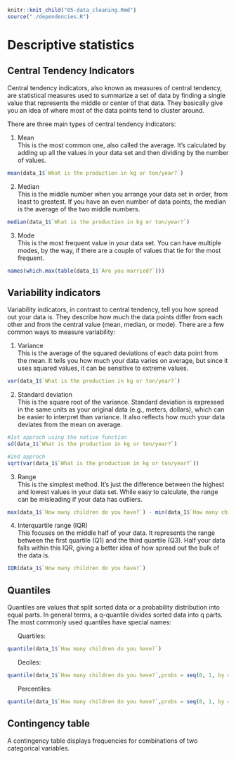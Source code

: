 ```r
knitr::knit_child("05-data_cleaning.Rmd")
source("./dependencies.R")
```


# Descriptive statistics

## Central Tendency Indicators

Central tendency indicators, also known as measures of central tendency, are statistical measures used to summarize a set of data by finding a single value that represents the middle or center of that data. They basically give you an idea of where most of the data points tend to cluster around.

There are three main types of central tendency indicators:

1. Mean\
This is the most common one, also called the average. It's calculated by adding up all the values in your data set and then dividing by the number of values.\
```r
mean(data_1$`What is the production in kg or ton/year?`)
```


2. Median\
This is the middle number when you arrange your data set in order, from least to greatest. If you have an even number of data points, the median is the average of the two middle numbers.\
```r
median(data_1$`What is the production in kg or ton/year?`)
```


3. Mode\
This is the most frequent value in your data set. You can have multiple modes, by the way, if there are a couple of values that tie for the most frequent.
```r
names(which.max(table(data_1$`Are you married?`)))
```


## Variability indicators

Variability indicators, in contrast to central tendency, tell you how spread out your data is. They describe how much the data points differ from each other and from the central value (mean, median, or mode).  There are a few common ways to measure variability:

1. Variance\
This is the average of the squared deviations of each data point from the mean. It tells you how much your data varies on average, but since it uses squared values, it can be sensitive to extreme values.
```r
var(data_1$`What is the production in kg or ton/year?`)
```


2. Standard deviation\
This is the square root of the variance. Standard deviation is expressed in the same units as your original data (e.g., meters, dollars), which can be easier to interpret than variance. It also reflects how much your data deviates from the mean on average.
```r
#1st approch using the native function
sd(data_1$`What is the production in kg or ton/year?`)

#2nd approch
sqrt(var(data_1$`What is the production in kg or ton/year?`))
```


3. Range\
This is the simplest method. It's just the difference between the highest and lowest values in your data set. While easy to calculate, the range can be misleading if your data has outliers.
```r
max(data_1$`How many children do you have?`) - min(data_1$`How many children do you have?`)
```

4. Interquartile range (IQR)\
This focuses on the middle half of your data. It represents the range between the first quartile (Q1) and the third quartile (Q3). Half your data falls within this IQR, giving a better idea of how spread out the bulk of the data is.
```r
IQR(data_1$`How many children do you have?`)
```
## Quantiles

Quantiles are values that split sorted data or a probability distribution into equal parts. In general terms, a q-quantile divides sorted data into q parts. The most commonly used quantiles have special names:

&nbsp;&nbsp;&nbsp;&nbsp;&nbsp;&nbsp;Quartiles:
```r
quantile(data_1$`How many children do you have?`)
```


&nbsp;&nbsp;&nbsp;&nbsp;&nbsp;&nbsp;Deciles:
```r
quantile(data_1$`How many children do you have?`,probs = seq(0, 1, by = 0.1))
```

&nbsp;&nbsp;&nbsp;&nbsp;&nbsp;&nbsp;Percentiles:
```r
quantile(data_1$`How many children do you have?`,probs = seq(0, 1, by = 0.01))

```
## Contingency table 

A contingency table displays frequencies for combinations of two categorical variables. 
```r

```

